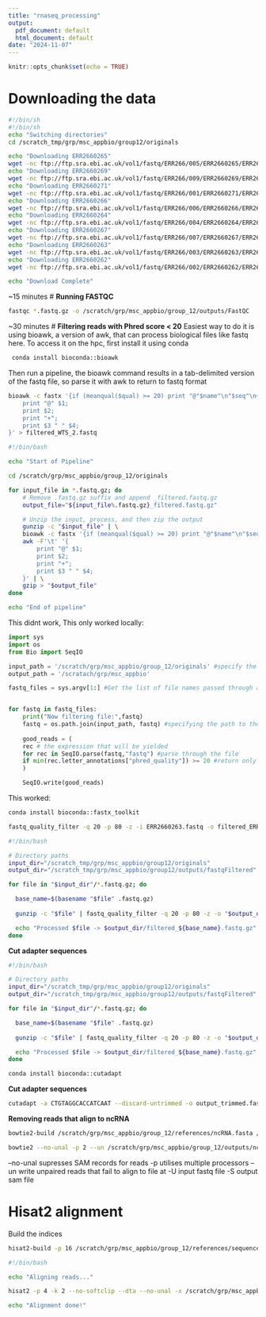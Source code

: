 ```yaml
---
title: "rnaseq_processing"
output:
  pdf_document: default
  html_document: default
date: "2024-11-07"
---
```


```r
knitr::opts_chunk$set(echo = TRUE)
```

# **Downloading the data**

```bash
#!/bin/sh
#!/bin/sh
echo "Switching directories"
cd /scratch_tmp/grp/msc_appbio/group12/originals

echo "Downloading ERR2660265"
wget -nc ftp://ftp.sra.ebi.ac.uk/vol1/fastq/ERR266/005/ERR2660265/ERR2660265.fastq.gz
echo "Downloading ERR2660269"
wget -nc ftp://ftp.sra.ebi.ac.uk/vol1/fastq/ERR266/009/ERR2660269/ERR2660269.fastq.gz
echo "Downloading ERR2660271"
wget -nc ftp://ftp.sra.ebi.ac.uk/vol1/fastq/ERR266/001/ERR2660271/ERR2660271.fastq.gz
echo "Downloading ERR2660266"
wget -nc ftp://ftp.sra.ebi.ac.uk/vol1/fastq/ERR266/006/ERR2660266/ERR2660266.fastq.gz
echo "Downloading ERR2660264"
wget -nc ftp://ftp.sra.ebi.ac.uk/vol1/fastq/ERR266/004/ERR2660264/ERR2660264.fastq.gz
echo "Downloading ERR2660267"
wget -nc ftp://ftp.sra.ebi.ac.uk/vol1/fastq/ERR266/007/ERR2660267/ERR2660267.fastq.gz
echo "Downloading ERR2660263"
wget -nc ftp://ftp.sra.ebi.ac.uk/vol1/fastq/ERR266/003/ERR2660263/ERR2660263.fastq.gz
echo "Downloading ERR2660262"
wget -nc ftp://ftp.sra.ebi.ac.uk/vol1/fastq/ERR266/002/ERR2660262/ERR2660262.fastq.gz

echo "Download Complete"
```
~15 minutes
# **Running FASTQC**
```bash
fastqc *.fastq.gz -o /scratch/grp/msc_appbio/group_12/outputs/FastQC
```
~30 minutes 
# **Filtering reads with Phred score < 20**
Easiest way to do it is using bioawk, a version of awk, that can process biological files like fastq here. To access it on the hpc, first install it using conda
```bash
 conda install bioconda::bioawk
```
Then run a pipeline, the bioawk command results in a tab-delimited version of the fastq file, so parse it with awk to return to fastq format 
```bash
bioawk -c fastx '{if (meanqual($qual) >= 20) print "@"$name"\n"$seq"\n+"$name"\n"$qual}' *.fastq.gz | awk -F'\t' '{ 
    print "@" $1;
    print $2;
    print "+";
    print $3 " " $4;
}' > filtered_WTS_2.fastq
```

```bash
#!/bin/bash

echo "Start of Pipeline"

cd /scratch/grp/msc_appbio/group_12/originals

for input_file in *.fastq.gz; do
    # Remove .fastq.gz suffix and append _filtered.fastq.gz
    output_file="${input_file%.fastq.gz}_filtered.fastq.gz"

    # Unzip the input, process, and then zip the output
    gunzip -c "$input_file" | \
    bioawk -c fastx '{if (meanqual($qual) >= 20) print "@"$name"\n"$seq"\n+"$name"\n"$qual}' | \
    awk -F'\t' '{ 
        print "@" $1;
        print $2;
        print "+";
        print $3 " " $4;
    }' | \
    gzip > "$output_file"
done

echo "End of pipeline"
```

This didnt work,
This only worked locally: 

```python
import sys 
import os
from Bio import SeqIO

input_path = '/scratch/grp/msc_appbio/group_12/originals' #specify the path to the fastq files
output_path = '/scratach/grp/msc_appbio'

fastq_files = sys.argv[1:] #Get the list of file names passed through as variables in bash


for fastq in fastq_files:
    print("Now filtering file:",fastq)
    fastq = os.path.join(input_path, fastq) #specifying the path to the file
    
    good_reads = (
    rec # the expression that will be yielded
    for rec in SeqIO.parse(fastq,"fastq") #parse through the file
    if min(rec.letter_annotations["phred_quality"]) >= 20 #return only the reads with Q>=20
    )

    SeqIO.write(good_reads)
```

This worked: 
```bash
conda install bioconda::fastx_toolkit

```


```bash
fastq_quality_filter -q 20 -p 80 -z -i ERR2660263.fastq -o filtered_ERR2660263.fastq
```

```bash
#!/bin/bash

# Directory paths
input_dir="/scratch_tmp/grp/msc_appbio/group12/originals"
output_dir="/scratch_tmp/grp/msc_appbio/group12/outputs/fastqFiltered"

for file in "$input_dir"/*.fastq.gz; do

  base_name=$(basename "$file" .fastq.gz)
  
  gunzip -c "$file" | fastq_quality_filter -q 20 -p 80 -z -o "$output_dir/filtered_${base_name}.fastq.gz"

  echo "Processed $file -> $output_dir/filtered_${base_name}.fastq.gz"
done
```


**Cut adapter sequences**
```bash
#!/bin/bash

# Directory paths
input_dir="/scratch_tmp/grp/msc_appbio/group12/originals"
output_dir="/scratch_tmp/grp/msc_appbio/group12/outputs/fastqFiltered"

for file in "$input_dir"/*.fastq.gz; do

  base_name=$(basename "$file" .fastq.gz)
  
  gunzip -c "$file" | fastq_quality_filter -q 20 -p 80 -z -o "$output_dir/filtered_${base_name}.fastq.gz"

  echo "Processed $file -> $output_dir/filtered_${base_name}.fastq.gz"
done
  ```


```bash
conda install bioconda::cutadapt
```
**Cut adapter sequences**
```bash
cutadapt -a CTGTAGGCACCATCAAT --discard-untrimmed -o output_trimmed.fastq filtered_ERR2660263.fastq.gz
```

**Removing reads that align to ncRNA**
```bash
bowtie2-build /scratch/grp/msc_appbio/group_12/references/ncRNA.fasta /scratch/grp/msc_appbio/group_12/references/ncRNA
```


```bash
bowtie2 --no-unal -p 2 --un /scratch/grp/msc_appbio/group_12/outputs/ncRNA-subtracted/ERR2660263_subtracted.fastq -x /scratch/grp/msc_appbio/group_12/references/ncRNA/ncRNA -U /scratch/grp/msc_appbio/group_12/outputs/trimmed_fastq/ERR2660263_trimmed.fastq -S /scratch/grp/msc_appbio/group_12/outputs/ncRNA-subtracted/subtracted_SAM/ERR2660263.sam
```

--no-unal supresses SAM records for reads 
-p utilises multiple processors
--un write unpaired reads that fail to align to file at <path>
-U input fastq file
-S output sam file

# **Hisat2 alignment**
Build the indices 
```bash
hisat2-build -p 16 /scratch/grp/msc_appbio/group_12/references/sequences/Genome.fa  /scratch/grp/msc_appbio/group_12/references/Genome
```

```bash
#!/bin/bash

echo "Aligning reads..."

hisat2 -p 4 -k 2 --no-softclip --dta --no-unal -x /scratch/grp/msc_appbio/group_12/references/Genome/Genome -U /scratch/grp/msc_appbio/group_12/outputs/ncRNA-subtracted/ERR2660263_subtracted.fastq -S /scratch/grp/msc_appbio/group_12/outputs/hisat2_alignment/ERR2660263_aligned.sam

echo "Alignment done!"

```



